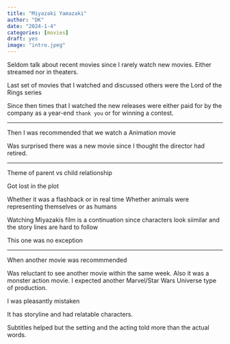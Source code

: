 ```yaml
---
title: "Miyazaki Yamazaki"
author: "DK"
date: "2024-1-4"
categories: [movies]
draft: yes
image: "intro.jpeg"
---
```


Seldom talk about recent movies since I rarely watch new movies.  Either streamed nor in theaters.

Last set of movies that I watched and discussed others were the Lord of the Rings series

Since then times that I watched the new releases were either paid for by the company as a year-end `thank you` or for winning a contest.

---

Then I was recommended that we watch a Animation movie

Was surprised there was a new movie since I thought the director had retired.

--- 

Theme of parent vs child relationship

Got lost in the plot

Whether it was a flashback or in real time
Whether animals were representing themselves or as humans

Watching Miyazakis film is a continuation since characters look siimilar and the story lines are hard to follow

This one was no exception

---

When another movie was recommmended

Was reluctant to see another movie within the same week.
Also it was a monster action movie.
I expected another Marvel/Star Wars Universe type of production.

I was pleasantly mistaken

It has storyline and had relatable characters.

Subtitles helped but the setting and the acting told more than the actual words.

